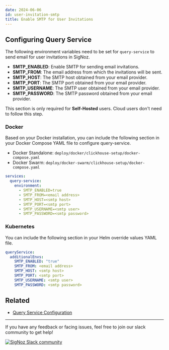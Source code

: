 ```yaml
---
date: 2024-06-06
id: user-invitation-smtp
title: Enable SMTP for User Invitations
---
```


## Configuring Query Service

The following environment variables need to be set for `query-service` to send email
for user invitations in SigNoz.

- **SMTP_ENABLED**: Enable SMTP for sending email invitations.
- **SMTP_FROM**: The email address from which the invitations will be sent.
- **SMTP_HOST**: The SMTP host obtained from your email provider.
- **SMTP_PORT**: The SMTP port obtained from your email provider.
- **SMTP_USERNAME**: The SMTP user obtained from your email provider.
- **SMTP_PASSWORD**: The SMTP password obtained from your email provider.

<Admonition type="info">

This section is only required for **Self-Hosted** users. Cloud users don't need to follow this step.

</Admonition>

### Docker

Based on your Docker installation, you can include the following section in your Docker Compose YAML file to configure query-service.

- Docker Standalone: `deploy/docker/clickhouse-setup/docker-compose.yaml`
- Docker Swarm: `deploy/docker-swarm/clickhouse-setup/docker-compose.yaml`

```yaml {4-9}
services:
  query-service:
    environment:
      - SMTP_ENABLED=true
      - SMTP_FROM=<email address>
      - SMTP_HOST=<smtp host>
      - SMTP_PORT=<smtp port>
      - SMTP_USERNAME=<smtp user>
      - SMTP_PASSWORD=<smtp password>
```

### Kubernetes

You can include the following section in your Helm override values YAML file.

```yaml {3-8}
queryService:
  additionalEnvs:
    SMTP_ENABLED: "true"
    SMTP_FROM: <email address>
    SMTP_HOST: <smtp host>
    SMTP_PORT: <smtp port>
    SMTP_USERNAME: <smtp user>
    SMTP_PASSWORD: <smtp password>
```

## Related

- [Query Service Configuration][3]

---

If you have any feedback or facing issues, feel free to join our slack community to get help!

[![SigNoz Slack community][1]][2]

[1]: /img/blog/common/join_slack_cta.webp
[2]: https://signoz.io/slack
[3]: https://signoz.io/docs/operate/configuration/#query-service
